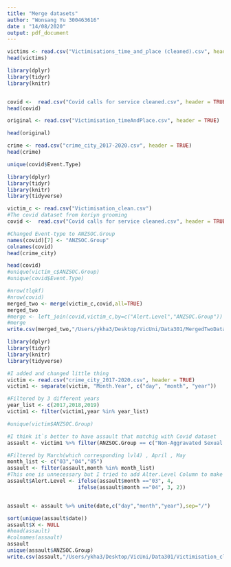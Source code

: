 ---
title: "Merge datasets"
author: "Wonsang Yu 300463616"
date : "14/08/2020"
output: pdf_document
---

```{r, eval = TRUE, echo = TRUE, results = TRUE }
victims <- read.csv("Victimisations_time_and_place (cleaned).csv", header = TRUE)
head(victims)

library(dplyr)
library(tidyr)
library(knitr)


covid <-  read.csv("Covid calls for service cleaned.csv", header = TRUE)
head(covid)

original <- read.csv("Victimisation_timeAndPlace.csv", header = TRUE)

head(original)

crime <- read.csv("crime_city_2017-2020.csv", header = TRUE)
head(crime)

unique(covid$Event.Type)
```

```{r, eval = TRUE, echo = TRUE, results = TRUE }
library(dplyr)
library(tidyr)
library(knitr)
library(tidyverse)

victim_c <- read.csv("Victimisation_clean.csv")
#The covid dataset from keriyn grooming
covid <-  read.csv("Covid calls for service cleaned.csv", header = TRUE)

#Changed Event-type to ANZSOC.Group
names(covid)[7] <- "ANZSOC.Group"
colnames(covid)
head(crime_city)

head(covid)
#unique(victim_c$ANZSOC.Group)
#unique(covid$Event.Type)

#nrow(tlqkf)
#nrow(covid)
merged_two <- merge(victim_c,covid,all=TRUE)
merged_two
#merge <- left_join(covid,victim_c,by=c("Alert.Level","ANZSOC.Group"))
#merge
write.csv(merged_two,"/Users/ykha3/Desktop/VicUni/Data301/MergedTwoDataset.csv")
```

```{r, eval = TRUE, echo = TRUE, results = TRUE }
library(dplyr)
library(tidyr)
library(knitr)
library(tidyverse)

#I added and changed little thing
victim <- read.csv("crime_city_2017-2020.csv", header = TRUE)
victim1 <- separate(victim, "Month.Year", c("day", "month", "year"))

#Filtered by 3 different years 
year_list <- c(2017,2018,2019)
victim1 <- filter(victim1,year %in% year_list)

#unique(victim$ANZSOC.Group)

#I think it`s better to have assault that matchig with Covid dataset
assault <- victim1 %>% filter(ANZSOC.Group == c("Non-Aggravated Sexual Assault","Common Assault", "Aggravated Sexual Assault"))

#Filtered by March(which corresponding lvl4) , April , May
month_list <- c("03","04","05")
assault <- filter(assault,month %in% month_list)
#This one is unnecessary but I tried to add Alter.Level Column to make same column with Covid
assault$Alert.Level <- ifelse(assault$month =="03", 4,
                       ifelse(assault$month =="04", 3, 2))


assault <- assault %>% unite(date,c("day","month","year"),sep="/")

sort(unique(assault$date))
assault$X <- NULL
#head(assault)
#colnames(assault)
assault
unique(assault$ANZSOC.Group)
write.csv(assault,"/Users/ykha3/Desktop/VicUni/Data301/Victimisation_clean.csv")
```
